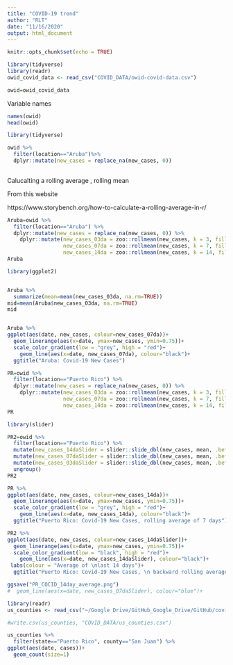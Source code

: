 ```yaml
---
title: "COVID-19 trend"
author: "RLT"
date: "11/16/2020"
output: html_document
---
```


```r
knitr::opts_chunk$set(echo = TRUE)
```

```r
library(tidyverse)
library(readr)
owid_covid_data <- read_csv("COVID_DATA/owid-covid-data.csv")

owid=owid_covid_data
```

Variable names




```r
names(owid)
head(owid)
```

```r
library(tidyverse)
```


```r
owid %>% 
  filter(location=="Aruba")%>% 
  dplyr::mutate(new_cases = replace_na(new_cases, 0))
  
```
Calucalting a rolling average , rolling mean

From this website

https://www.storybench.org/how-to-calculate-a-rolling-average-in-r/



```r

Aruba=owid %>% 
  filter(location=="Aruba") %>% 
  dplyr::mutate(new_cases = replace_na(new_cases, 0)) %>% 
    dplyr::mutate(new_cases_03da = zoo::rollmean(new_cases, k = 3, fill = NA),
                  new_cases_07da = zoo::rollmean(new_cases, k = 7, fill = NA),
                  new_cases_14da = zoo::rollmean(new_cases, k = 14, fill = NA))
Aruba
```













```r
library(ggplot2)


Aruba %>% 
  summarize(mean=mean(new_cases_03da, na.rm=TRUE))
mid=mean(Aruba$new_cases_03da, na.rm=TRUE)
mid


Aruba %>% 
ggplot(aes(date, new_cases, colour=new_cases_07da))+
  geom_linerange(aes(x=date, ymax=new_cases, ymin=0.75))+
  scale_color_gradient(low = "grey", high = "red")+
    geom_line(aes(x=date, new_cases_07da), colour="black")+
  ggtitle("Aruba: Covid-19 New Cases")

```


```r

PR=owid %>% 
  filter(location=="Puerto Rico") %>% 
  dplyr::mutate(new_cases = replace_na(new_cases, 0)) %>% 
    dplyr::mutate(new_cases_03da = zoo::rollmean(new_cases, k = 3, fill = NA),
                  new_cases_07da = zoo::rollmean(new_cases, k = 7, fill = NA),
                  new_cases_14da = zoo::rollmean(new_cases, k = 14, fill = NA))
PR

library(slider)

PR2=owid %>%
  filter(location=="Puerto Rico") %>% 
  mutate(new_cases_14daSlider = slider::slide_dbl(new_cases, mean, .before = 14, .after = 0)) %>%
  mutate(new_cases_07daSlider = slider::slide_dbl(new_cases, mean, .before = 7, .after = 0)) %>%
  mutate(new_cases_03daSlider = slider::slide_dbl(new_cases, mean, .before = 3, .after = 0)) %>%
  ungroup()
PR2
```

```r
PR %>% 
ggplot(aes(date, new_cases, colour=new_cases_14da))+
  geom_linerange(aes(x=date, ymax=new_cases, ymin=0.75))+
  scale_color_gradient(low = "grey", high = "red")+
    geom_line(aes(x=date, new_cases_14da), colour="black")+
  ggtitle("Puerto Rico: Covid-19 New Cases, rolling average of 7 days")
```


```r

PR2 %>% 
ggplot(aes(date, new_cases, colour=new_cases_14daSlider))+
  geom_linerange(aes(x=date, ymax=new_cases, ymin=0.75))+
  scale_color_gradient(low = "black", high = "red")+
    geom_line(aes(x=date, new_cases_14daSlider), colour="black")+
 labs(colour = "Average of \nlast 14 days")+
  ggtitle("Puerto Rico: Covid-19 New Cases, \n backward rolling average of 14 days ")

ggsave("PR_COCID_14day_average.png")
#  geom_line(aes(x=date, new_cases_07daSlider), colour="blue")+
```



```r
library(readr)
us_counties <- read_csv("~/Google Drive/GitHub_Google_Drive/GitHub/covid-19-data-master/us-counties.csv")

#write.csv(us_counties, "COVID_DATA/us_counties.csv")
```

```r
us_counties %>% 
  filter(state=="Puerto Rico", county=="San Juan") %>% 
ggplot(aes(date, cases))+
  geom_count(size=1)
```

